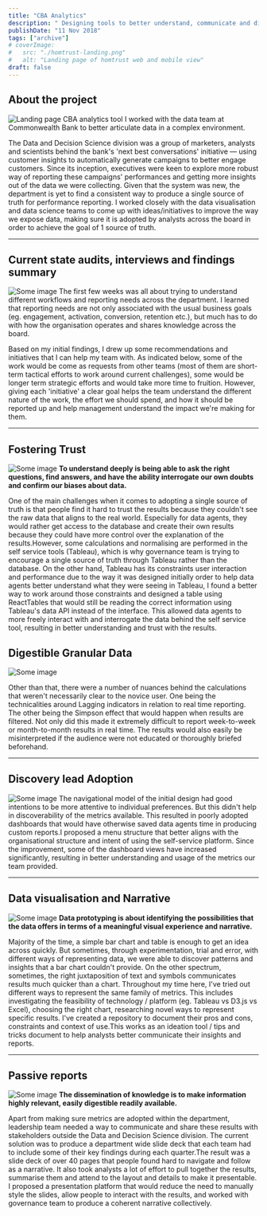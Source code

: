 ```yaml
---
title: "CBA Analytics"
description: " Designing tools to better understand, communicate and distribute data"
publishDate: "11 Nov 2018"
tags: ["archive"]
# coverImage:
#   src: "./homtrust-landing.png"
#   alt: "Landing page of homtrust web and mobile view"
draft: false
---
```


## About the project

![Landing page CBA analytics tool](./cba-landing.png)
I worked with the data team at Commonwealth Bank to better articulate data in a complex environment.

The Data and Decision Science division was a group of marketers, analysts and scientists behind the bank's 'next best conversations' initiative — using customer insights to automatically generate campaigns to better engage customers. Since its inception, executives were keen to explore more robust way of reporting these campaigns' performances and getting more insights out of the data we were collecting. Given that the system was new, the department is yet to find a consistent way to produce a single source of truth for performance reporting. I worked closely with the data visualisation and data science teams to come up with ideas/initiatives to improve the way we expose data, making sure it is adopted by analysts across the board in order to achieve the goal of 1 source of truth.

---

## Current state audits, interviews and findings summary

![Some image](./cba-priority.png)
The first few weeks was all about trying to understand different workflows and reporting needs across the department. I learned that reporting needs are not only associated with the usual business goals (eg. engagement, activation, conversion, retention etc.), but much has to do with how the organisation operates and shares knowledge across the board.

Based on my initial findings, I drew up some recommendations and initiatives that I can help my team with. As indicated below, some of the work would be come as requests from other teams (most of them are short-term tactical efforts to work around current challenges), some would be longer term strategic efforts and would take more time to fruition. However, giving each 'initiative' a clear goal helps the team understand the different nature of the work, the effort we should spend, and how it should be reported up and help management understand the impact we're making for them.

---

## Fostering Trust

![Some image](./cba-webHelp.png)
**To understand deeply is being able to ask the right questions, find answers, and have the ability interrogate our own doubts and confirm our biases about data.**

One of the main challenges when it comes to adopting a single source of truth is that people find it hard to trust the results because they couldn't see the raw data that aligns to the real world. Especially for data agents, they would rather get access to the database and create their own results because they could have more control over the explanation of the results.However, some calculations and normalising are performed in the self service tools (Tableau), which is why governance team is trying to encourage a single source of truth through Tableau rather than the database. On the other hand, Tableau has its constraints user interaction and performance due to the way it was designed initially order to help data agents better understand what they were seeing in Tableau, I found a better way to work around those constraints and designed a table using ReactTables that would still be reading the correct information using Tableau's data API instead of the interface. This allowed data agents to more freely interact with and interrogate the data behind the self service tool, resulting in better understanding and trust with the results.

## Digestible Granular Data

![Some image](./cba-inspect.gif)

Other than that, there were a number of nuances behind the calculations that weren't necessarily clear to the novice user. One being the technicalities around Lagging indicators in relation to real time reporting. The other being the Simpson effect that would happen when results are filtered. Not only did this made it extremely difficult to report week-to-week or month-to-month results in real time. The results would also easily be misinterpreted if the audience were not educated or thoroughly briefed beforehand.

---

## Discovery lead Adoption

![Some image](./cba-menu.png)
The navigational model of the initial design had good intentions to be more attentive to individual preferences. But this didn't help in discoverability of the metrics available. This resulted in poorly adopted dashboards that would have otherwise saved data agents time in producing custom reports.I proposed a menu structure that better aligns with the organisational structure and intent of using the self-service platform. Since the improvement, some of the dashboard views have increased significantly, resulting in better understanding and usage of the metrics our team provided.

---

## Data visualisation and Narrative

![Some image](./cba-dataviz.png)
**Data prototyping is about identifying the possibilities that the data offers in terms of a meaningful visual experience and narrative.**

Majority of the time, a simple bar chart and table is enough to get an idea across quickly. But sometimes, through experimentation, trial and error, with different ways of representing data, we were able to discover patterns and insights that a bar chart couldn't provide. On the other spectrum, sometimes, the right juxtaposition of text and symbols communicates results much quicker than a chart. Throughout my time here, I've tried out different ways to represent the same family of metrics. This includes investigating the feasibility of technology / platform (eg. Tableau vs D3.js vs Excel), choosing the right chart, researching novel ways to represent specific results. I've created a repository to document their pros and cons, constraints and context of use.This works as an ideation tool / tips and tricks document to help analysts better communicate their insights and reports.

---

## Passive reports

![Some image](./cba-slide2.png)
**The dissemination of knowledge is to make information highly relevant, easily digestible readily available.**

Apart from making sure metrics are adopted within the department, leadership team needed a way to communicate and share these results with stakeholders outside the Data and Decision Science division. The current solution was to produce a department wide slide deck that each team had to include some of their key findings during each quarter.The result was a slide deck of over 40 pages that people found hard to navigate and follow as a narrative. It also took analysts a lot of effort to pull together the results, summarise them and attend to the layout and details to make it presentable. I proposed a presentation platform that would reduce the need to manually style the slides, allow people to interact with the results, and worked with governance team to produce a coherent narrative collectively.
